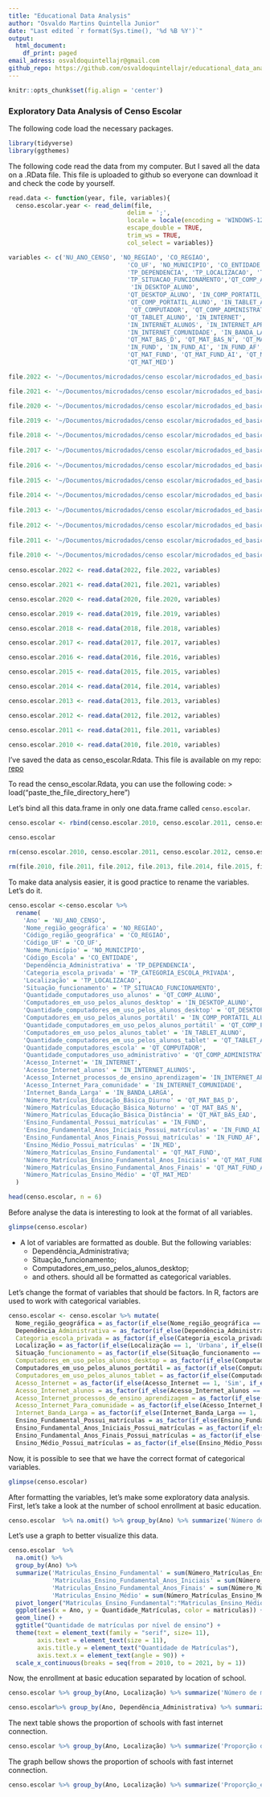 ```yaml
---
title: "Educational Data Analysis"
author: "Osvaldo Martins Quintella Junior"
date: "Last edited `r format(Sys.time(), '%d %B %Y')`"
output:
  html_document:
    df_print: paged
email_adress: osvaldoquintellajr@gmail.com
github_repo: https://github.com/osvaldoquintellajr/educational_data_analysis
---
```


```r
knitr::opts_chunk$set(fig.align = 'center')
```

### Exploratory Data Analysis of Censo Escolar

The following code load the necessary packages.

```r
library(tidyverse)
library(ggthemes)
```

The following code read the data from my computer. But I saved all the data on a .RData file. This file is uploaded to github so everyone can download it and check the code by yourself.

```r
read.data <- function(year, file, variables){
  censo.escolar.year <- read_delim(file, 
                                 delim = ';',
                                 locale = locale(encoding = 'WINDOWS-1252'),
                                 escape_double = TRUE,
                                 trim_ws = TRUE,
                                 col_select = variables)}

variables <- c('NU_ANO_CENSO', 'NO_REGIAO', 'CO_REGIAO',
                                 'CO_UF', 'NO_MUNICIPIO', 'CO_ENTIDADE', 
                                 'TP_DEPENDENCIA', 'TP_LOCALIZACAO', 'TP_CATEGORIA_ESCOLA_PRIVADA',
                                 'TP_SITUACAO_FUNCIONAMENTO','QT_COMP_ALUNO',
                                  'IN_DESKTOP_ALUNO', 
                                 'QT_DESKTOP_ALUNO', 'IN_COMP_PORTATIL_ALUNO',
                                 'QT_COMP_PORTATIL_ALUNO', 'IN_TABLET_ALUNO', 
                                  'QT_COMPUTADOR', 'QT_COMP_ADMINISTRATIVO',
                                 'QT_TABLET_ALUNO', 'IN_INTERNET',
                                 'IN_INTERNET_ALUNOS', 'IN_INTERNET_APRENDIZAGEM',
                                 'IN_INTERNET_COMUNIDADE', 'IN_BANDA_LARGA', 
                                 'QT_MAT_BAS_D', 'QT_MAT_BAS_N', 'QT_MAT_BAS_EAD',
                                 'IN_FUND', 'IN_FUND_AI', 'IN_FUND_AF', 'IN_MED',
                                 'QT_MAT_FUND', 'QT_MAT_FUND_AI', 'QT_MAT_FUND_AF',
                                 'QT_MAT_MED')

file.2022 <- '~/Documentos/microdados/censo escolar/microdados_ed_basica_2022/Dados/microdados_ed_basica_2022.csv'

file.2021 <- '~/Documentos/microdados/censo escolar/microdados_ed_basica_2021/Dados/microdados_ed_basica_2021.csv'

file.2020 <- '~/Documentos/microdados/censo escolar/microdados_ed_basica_2020/Dados/microdados_ed_basica_2020.csv'

file.2019 <- '~/Documentos/microdados/censo escolar/microdados_ed_basica_2019/Dados/microdados_ed_basica_2019.csv'
  
file.2018 <- '~/Documentos/microdados/censo escolar/microdados_ed_basica_2018/Dados/microdados_ed_basica_2018.csv'
  
file.2017 <- '~/Documentos/microdados/censo escolar/microdados_ed_basica_2017/Dados/microdados_ed_basica_2017.csv'
  
file.2016 <- '~/Documentos/microdados/censo escolar/microdados_ed_basica_2016/Dados/microdados_ed_basica_2016.csv'
  
file.2015 <- '~/Documentos/microdados/censo escolar/microdados_ed_basica_2015/Dados/microdados_ed_basica_2015.csv'
  
file.2014 <- '~/Documentos/microdados/censo escolar/microdados_ed_basica_2014/Dados/microdados_ed_basica_2014.csv'
  
file.2013 <- '~/Documentos/microdados/censo escolar/microdados_ed_basica_2013/Dados/microdados_ed_basica_2013.csv'
  
file.2012 <- '~/Documentos/microdados/censo escolar/microdados_ed_basica_2012/Dados/microdados_ed_basica_2012.csv'
  
file.2011 <- '~/Documentos/microdados/censo escolar/microdados_ed_basica_2011/Dados/microdados_ed_basica_2011.csv'
  
file.2010 <- '~/Documentos/microdados/censo escolar/microdados_ed_basica_2010/Dados/microdados_ed_basica_2010.csv'
  
censo.escolar.2022 <- read.data(2022, file.2022, variables)

censo.escolar.2021 <- read.data(2021, file.2021, variables)

censo.escolar.2020 <- read.data(2020, file.2020, variables)

censo.escolar.2019 <- read.data(2019, file.2019, variables)

censo.escolar.2018 <- read.data(2018, file.2018, variables)

censo.escolar.2017 <- read.data(2017, file.2017, variables)

censo.escolar.2016 <- read.data(2016, file.2016, variables)

censo.escolar.2015 <- read.data(2015, file.2015, variables)

censo.escolar.2014 <- read.data(2014, file.2014, variables)

censo.escolar.2013 <- read.data(2013, file.2013, variables)

censo.escolar.2012 <- read.data(2012, file.2012, variables)

censo.escolar.2011 <- read.data(2011, file.2011, variables)

censo.escolar.2010 <- read.data(2010, file.2010, variables)
```

I've saved the data as censo_escolar.Rdata. This file is available on my repo: [repo](https://github.com/osvaldoquintellajr/education_data_analysis)

To read the censo_escolar.Rdata, you can use the following code: \> load("paste_the_file_directory_here")

Let's bind all this data.frame in only one data.frame called `censo.escolar`.

```r
censo.escolar <- rbind(censo.escolar.2010, censo.escolar.2011, censo.escolar.2012, censo.escolar.2013, censo.escolar.2014, censo.escolar.2015, censo.escolar.2016, censo.escolar.2017, censo.escolar.2018, censo.escolar.2019, censo.escolar.2020, censo.escolar.2021, censo.escolar.2022)

censo.escolar
```

```r
rm(censo.escolar.2010, censo.escolar.2011, censo.escolar.2012, censo.escolar.2013, censo.escolar.2014,  censo.escolar.2015, censo.escolar.2016, censo.escolar.2017, censo.escolar.2018, censo.escolar.2019, censo.escolar.2020, censo.escolar.2021, censo.escolar.2022)

rm(file.2010, file.2011, file.2012, file.2013, file.2014, file.2015, file.2016, file.2017, file.2018, file.2019, file.2020, file.2021,file.2022)
```

To make data analysis easier, it is good practice to rename the variables. Let's do it.

```r
censo.escolar <-censo.escolar %>%
  rename(
    'Ano' = 'NU_ANO_CENSO', 
    'Nome_região_geográfica' = 'NO_REGIAO', 
    'Código_região_geográfica' = 'CO_REGIAO',
    'Código_UF' = 'CO_UF', 
    'Nome_Município' = 'NO_MUNICIPIO', 
    'Código_Escola' = 'CO_ENTIDADE', 
    'Dependência_Administrativa' = 'TP_DEPENDENCIA', 
    'Categoria_escola_privada' = 'TP_CATEGORIA_ESCOLA_PRIVADA',
    'Localização' = 'TP_LOCALIZACAO', 
    'Situação_funcionamento' = 'TP_SITUACAO_FUNCIONAMENTO', 
    'Quantidade_computadores_uso_alunos' = 'QT_COMP_ALUNO',
    'Computadores_em_uso_pelos_alunos_desktop' = 'IN_DESKTOP_ALUNO', 
    'Quantidade_computadores_em_uso_pelos_alunos_desktop' = 'QT_DESKTOP_ALUNO', 
    'Computadores_em_uso_pelos_alunos_portátil' = 'IN_COMP_PORTATIL_ALUNO',
    'Quantidade_computadores_em_uso_pelos_alunos_portátil' = 'QT_COMP_PORTATIL_ALUNO', 
    'Computadores_em_uso_pelos_alunos_tablet' = 'IN_TABLET_ALUNO', 
    'Quantidade_computadores_em_uso_pelos_alunos_tablet' = 'QT_TABLET_ALUNO',
    'Quantidade_computadores_escola' = 'QT_COMPUTADOR',
    'Quantidade_computadores_uso_administrativo' = 'QT_COMP_ADMINISTRATIVO',
    'Acesso_Internet'= 'IN_INTERNET',
    'Acesso_Internet_alunos' = 'IN_INTERNET_ALUNOS', 
    'Acesso_Internet_processos_de_ensino_aprendizagem'= 'IN_INTERNET_APRENDIZAGEM',
    'Acesso_Internet_Para_comunidade' = 'IN_INTERNET_COMUNIDADE', 
    'Internet_Banda_Larga' = 'IN_BANDA_LARGA', 
    'Número_Matrículas_Educação_Básica_Diurno' = 'QT_MAT_BAS_D', 
    'Número_Matrículas_Educação_Básica_Noturno' = 'QT_MAT_BAS_N', 
    'Número_Matrículas_Educação_Básica_Distância' = 'QT_MAT_BAS_EAD',
    'Ensino_Fundamental_Possui_matrículas' = 'IN_FUND', 
    'Ensino_Fundamental_Anos_Iniciais_Possui_matrículas' = 'IN_FUND_AI', 
    'Ensino_Fundamental_Anos_Finais_Possui_matrículas' = 'IN_FUND_AF', 
    'Ensino_Médio_Possui_matrículas' = 'IN_MED',
    'Número_Matrículas_Ensino_Fundamental' = 'QT_MAT_FUND', 
    'Número_Matrículas_Ensino_Fundamental_Anos_Iniciais' = 'QT_MAT_FUND_AI', 
    'Número_Matrículas_Ensino_Fundamental_Anos_Finais' = 'QT_MAT_FUND_AF',
    'Número_Matrículas_Ensino_Médio' = 'QT_MAT_MED'
  )

head(censo.escolar, n = 6)
```

Before analyse the data is interesting to look at the format of all variables.

```r
glimpse(censo.escolar)
```

-   A lot of variables are formatted as double. But the following variables:
    -   Dependência_Administrativa;
    -   Situação_funcionamento;
    -   Computadores_em_uso_pelos_alunos_desktop;
    -   and others. should all be formatted as categorical variables.

Let's change the format of variables that should be factors. In R, factors are used to work with categorical variables. 

```r
censo.escolar <- censo.escolar %>% mutate(
  Nome_região_geográfica = as_factor(if_else(Nome_região_geográfica == 'Norte', 'Norte', if_else(Nome_região_geográfica == 'Sul', 'Sul', if_else(Nome_região_geográfica == 'Sudeste', 'Sudeste', if_else(Nome_região_geográfica == 'Nordeste', 'Nordeste', if_else(Nome_região_geográfica == 'Centro_Oeste', 'Centro_Oeste', NA)))))),
  Dependência_Administrativa = as_factor(if_else(Dependência_Administrativa == 1, 'Federal', if_else(Dependência_Administrativa == 2, 'Estadual', if_else(Dependência_Administrativa == 3, 'Municipal', if_else(Dependência_Administrativa == 4, 'Privada', NA))))),
  Categoria_escola_privada = as_factor(if_else(Categoria_escola_privada == 1, 'Particular', if_else(Categoria_escola_privada == 2, 'Comunitária', if_else(Categoria_escola_privada == 3, 'Confessional', if_else(Categoria_escola_privada == 4, 'Filantrópica', NA))))),
  Localização = as_factor(if_else(Localização == 1, 'Urbana', if_else(Localização == 2, 'Rural', NA))),
  Situação_funcionamento = as_factor(if_else(Situação_funcionamento == 1, 'Em_atividade', if_else(Situação_funcionamento == 2, 'Paralisada', if_else(Situação_funcionamento == 3, 'Extinta', if_else(Situação_funcionamento == 4, 'Extinta_em_anos_anteriores', NA))))),
  Computadores_em_uso_pelos_alunos_desktop = as_factor(if_else(Computadores_em_uso_pelos_alunos_desktop == 1, 'Sim', if_else(Computadores_em_uso_pelos_alunos_desktop == 0, 'Não', NA))),
  Computadores_em_uso_pelos_alunos_portátil = as_factor(if_else(Computadores_em_uso_pelos_alunos_portátil == 1, 'Sim',  if_else(Computadores_em_uso_pelos_alunos_portátil == 0, 'Não', NA))),
  Computadores_em_uso_pelos_alunos_tablet = as_factor(if_else(Computadores_em_uso_pelos_alunos_tablet == 1, 'Sim',  if_else(Computadores_em_uso_pelos_alunos_tablet == 0, 'Não', NA))),
  Acesso_Internet = as_factor(if_else(Acesso_Internet == 1, 'Sim', if_else(Acesso_Internet == 0, 'Não', NA))),
  Acesso_Internet_alunos = as_factor(if_else(Acesso_Internet_alunos == 1, 'Sim',  if_else(Acesso_Internet_alunos == 0, 'Não', NA))),
  Acesso_Internet_processos_de_ensino_aprendizagem = as_factor(if_else(Acesso_Internet_processos_de_ensino_aprendizagem == 1, 'Sim', if_else(Acesso_Internet_processos_de_ensino_aprendizagem == 0, 'Não', NA))),
  Acesso_Internet_Para_comunidade = as_factor(if_else(Acesso_Internet_Para_comunidade == 1, 'Sim', if_else(Acesso_Internet_Para_comunidade == 0, 'Não', NA))),
  Internet_Banda_Larga = as_factor(if_else(Internet_Banda_Larga == 1, 'Sim', if_else(Internet_Banda_Larga == 0,  'Não', NA))),
  Ensino_Fundamental_Possui_matrículas = as_factor(if_else(Ensino_Fundamental_Possui_matrículas == 1, 'Sim', if_else(Ensino_Fundamental_Possui_matrículas == 0, 'Não', NA))),
  Ensino_Fundamental_Anos_Iniciais_Possui_matrículas = as_factor(if_else(Ensino_Fundamental_Anos_Iniciais_Possui_matrículas == 1, 'Sim', if_else(Ensino_Fundamental_Anos_Iniciais_Possui_matrículas == 0, 'Não', NA))),
  Ensino_Fundamental_Anos_Finais_Possui_matrículas = as_factor(if_else(Ensino_Fundamental_Anos_Finais_Possui_matrículas == 1, 'Sim', if_else(Ensino_Fundamental_Anos_Finais_Possui_matrículas == 0, 'Não', NA))),
  Ensino_Médio_Possui_matrículas = as_factor(if_else(Ensino_Médio_Possui_matrículas == 1, 'Sim', if_else(Ensino_Médio_Possui_matrículas == 0, 'Não', NA))))

```

Now, it is possible to see that we have the correct format of categorical variables.

```r
glimpse(censo.escolar)
```

After formatting the variables, let's make some exploratory data analysis.
First, let's take a look at the number of school enrollment at basic education.

```r
censo.escolar  %>% na.omit() %>% group_by(Ano) %>% summarize('Número de matrículas no Ensino Fundamental' = sum(Número_Matrículas_Ensino_Fundamental), 'Número de matrículas no Ensino Fundamental_Anos Iniciais' = sum(Número_Matrículas_Ensino_Fundamental_Anos_Iniciais), 'Número de matrículas no Ensino Fundamental_Anos Finais' = sum(Número_Matrículas_Ensino_Fundamental_Anos_Finais), 'Número de matrículas no Ensino Médio' = sum(Número_Matrículas_Ensino_Médio)) 
```

Let's use a graph to better visualize this data.

```r
censo.escolar  %>% 
  na.omit() %>% 
  group_by(Ano) %>% 
  summarize('Matriculas_Ensino_Fundamental' = sum(Número_Matrículas_Ensino_Fundamental), 
            'Matriculas_Ensino_Fundamental_Anos_Iniciais' = sum(Número_Matrículas_Ensino_Fundamental_Anos_Iniciais), 
            'Matriculas_Ensino_Fundamental_Anos_Finais' = sum(Número_Matrículas_Ensino_Fundamental_Anos_Finais), 
            'Matriculas_Ensino_Médio' = sum(Número_Matrículas_Ensino_Médio)) %>%
  pivot_longer("Matriculas_Ensino_Fundamental":"Matriculas_Ensino_Médio", names_to = "matriculas", values_to = "Quantidade_Matrículas") %>%
  ggplot(aes(x = Ano, y = Quantidade_Matrículas, color = matriculas)) + 
  geom_line() + 
  ggtitle("Quantidade de matrículas por nível de ensino") +
  theme(text = element_text(family = "serif", size= 11),
        axis.text = element_text(size = 11),
        axis.title.y = element_text("Quantidade de Matrículas"),
        axis.text.x = element_text(angle = 90)) +
  scale_x_continuous(breaks = seq(from = 2010, to = 2021, by = 1))


```



Now, the enrollment at basic education separated by location of school. 

```r
censo.escolar %>% group_by(Ano, Localização) %>% summarize('Número de matrículas no Ensino Fundamental' = sum(Número_Matrículas_Ensino_Fundamental), 'Número de matrículas no Ensino Fundamental Anos Iniciais' = sum(Número_Matrículas_Ensino_Fundamental_Anos_Iniciais), 'Número de matrículas no Ensino Fundamental Anos Finais' = sum(Número_Matrículas_Ensino_Fundamental_Anos_Finais), 'Número de matrículas Ensino Médio' = sum(Número_Matrículas_Ensino_Médio)) %>% pivot_wider(names_from = Localização, values_from = 'Número de matrículas no Ensino Fundamental':'Número de matrículas Ensino Médio')
```

```r
censo.escolar%>% group_by(Ano, Dependência_Administrativa) %>% summarize('Proporção de escolas com acesso à internet' = mean(Internet_Banda_Larga == 'Sim')) 
```
The next table shows the proportion of schools with fast internet connection.  

```r
censo.escolar %>% group_by(Ano, Localização) %>% summarize('Proporção de escolas com acesso à internet' = mean(Internet_Banda_Larga == 'Sim')) %>% ungroup() %>% pivot_wider(names_from = Localização, values_from = 'Proporção de escolas com acesso à internet') %>% na.omit() %>% rename('Proporção de escolas com acesso à internet_Rural' = 'Rural', 'Proporção de escolas com acesso à internet_Urbana' = 'Urbana')
```
The graph bellow shows the proportion of schools with fast internet connection.

```r
censo.escolar %>% group_by(Ano, Localização) %>% summarize('Proporção_escolas_acesso_internet' = mean(Internet_Banda_Larga == 'Sim')) %>% ungroup() %>% ggplot(aes(x = Ano, y = Proporção_escolas_acesso_internet)) + geom_ribbon(aes(ymax = Proporção_escolas_acesso_internet, ymin = 0,  fill = Localização), alpha =0.2) + theme_wsj() + scale_x_continuous(limits = c(2010, 2021), breaks = seq(2010,2022,by =1)) +theme(text = element_text(family = 'serif', size =11)) + geom_text(aes(label = round(Proporção_escolas_acesso_internet,2)), size = 3, color = 'black')
```